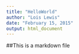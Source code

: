 ```yaml
---
title: "HelloWorld"
author: "Lois Lewis"
date: "February 15, 2015"
output: html_document
---
```


##This is a markdown file
